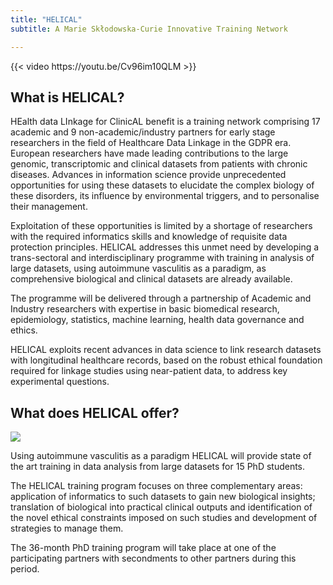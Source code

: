 ```yaml
---
title: "HELICAL"
subtitle: A Marie Skłodowska-Curie Innovative Training Network

---
```


{{< video  https://youtu.be/Cv96im10QLM >}}

## What is HELICAL?

 HEalth data LInkage for ClinicAL benefit is a training network comprising 17 academic and 9 non-academic/industry partners for early stage researchers in the field of Healthcare Data Linkage in the GDPR era. European researchers have made leading contributions to the large genomic, transcriptomic and clinical datasets from patients with chronic diseases. Advances in information science provide unprecedented opportunities for using these datasets to elucidate the complex biology of these disorders, its influence by environmental triggers, and to personalise their management.

Exploitation of these opportunities is limited by a shortage of researchers with the required informatics skills and knowledge of requisite data protection principles. HELICAL addresses this unmet need by developing a trans-sectoral and interdisciplinary programme with training in analysis of large datasets, using autoimmune vasculitis as a paradigm, as comprehensive biological and clinical datasets are already available.

The programme will be delivered through a partnership of Academic and Industry researchers with expertise in basic biomedical research, epidemiology, statistics, machine learning, health data governance and ethics.

HELICAL exploits recent advances in data science to link research datasets with longitudinal healthcare records, based on the robust ethical foundation required for linkage studies using near-patient data, to address key experimental questions. 

## What does HELICAL offer?

![](/assets/site_images/intro_image_2.jpg){fig-align="center"}

 Using autoimmune vasculitis as a paradigm HELICAL will provide state of the art training in data analysis from large datasets for 15 PhD students.

The HELICAL training program focuses on three complementary areas: application of informatics to such datasets to gain new biological insights; translation of biological into practical clinical outputs and identification of the novel ethical constraints imposed on such studies and development of strategies to manage them.

The 36-month PhD training program will take place at one of the participating partners with secondments to other partners during this period. 

